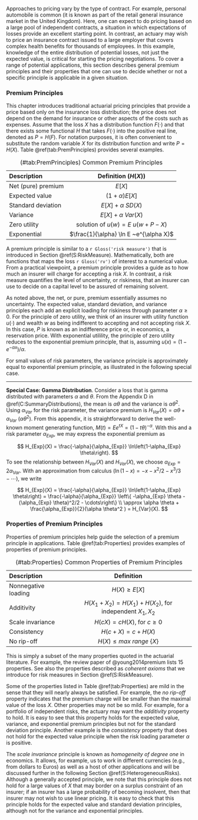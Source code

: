 <!-- ###  Premium Principles {#S:PremPrinciples} -->

Approaches to pricing vary by the type of contract. For example, personal automobile is common (it is known as part of the retail general insurance market in the United Kingdom). Here, one can expect to do pricing based on a large pool of independent contracts, a situation in which expectations of losses provide an excellent starting point. In contrast, an actuary may wish to price an insurance contract issued to a large employer that covers complex health benefits for thousands of employees. In this example, knowledge of the entire distribution of potential losses, not just the expected value, is critical for starting the pricing negotiations. To cover a range of potential applications, this section describes general premium principles and their properties that one can use to decide whether or not a specific principle is applicable in a given situation.


### Premium Principles

This chapter introduces traditional actuarial pricing principles that provide a price based only on the insurance loss distribution; the price does not depend on the demand for insurance or other aspects of the costs such as expenses. Assume that the loss $X$ has a distribution function $F(\cdot)$ and that there exists some functional $H$ that takes $F(\cdot)$ into the positive real line, denoted as $P = H(F)$. For notation purposes, it is often convenient to substitute the random variable $X$ for its distribution function and write $P = H(X)$. Table \@ref(tab:PremPrinciples) provides several examples. 

  Description 		        Definition ($H(X)$)
  ------------------      ---------------------------------------------
  Net (pure) premium	    $E[X]$ 
  Expected value		      $(1+\alpha)E[X]$ 
  Standard deviation	    $E[X]+\alpha ~SD(X)$ 
  Variance		            $E[X]+\alpha ~Var(X)$ 
  Zero utility		        solution of $u(w) = E ~u(w + P - X)$
  Exponential		          $\frac{1}{\alpha} \ln E ~e^{\alpha X}$
  ------------------      ---------------------------------------------
  
  Table: (\#tab:PremPrinciples)  Common Premium Principles
  
A premium principle is similar to a `r Gloss('risk measure')` that is introduced in Section \@ref(S:RiskMeasure). Mathematically, both are functions that maps the loss `r Gloss('rv')` of interest to a numerical value. From a practical viewpoint, a premium principle provides a guide as to how much an insurer will charge for accepting a risk $X$. In contrast, a risk measure quantifies the level of uncertainty, or riskiness, that an insurer can use to decide on a capital level to be assured of remaining solvent.

As noted above, the net, or pure, premium essentially assumes no uncertainty. The expected value, standard deviation, and variance principles each add an explicit loading for riskiness through parameter $\alpha \ge 0$. For the principle of zero utility, we think of an insurer with utility function $u(\cdot)$ and wealth *w* as being indifferent to accepting and not accepting risk $X$. In this case, $P$ is known as an indifference price or, in economics, a reservation price. With exponential utilility, the principle of zero utility reduces to the exponential premium principle, that is, assuming $u(x) = (1-e^{-\alpha x})/\alpha$.

For small values of risk parameters, the variance principle is approximately equal to exponential premium principle, as illustrated in the following special case.

***

**Special Case: Gamma Distribution**. Consider a loss that is gamma distributed with parameters $\alpha$ and $\theta$. From the Appendix D in \@ref(C:SummaryDistributions), the mean is $\alpha \theta$ and the variance is $\alpha \theta^2$. Using $\alpha_{Var}$ for the risk parameter, the variance premium is  $H_{Var}(X) = \alpha \theta+\alpha_{Var} ~(\alpha \theta^2)$. From this appendix, it is straightforward to derive the well-known moment generating function, $M(t) = E e^{tX} = (1-t\theta)^{-\alpha}$. With this and a risk parameter $\alpha_{Exp}$, we may express the exponential premium as 

$$
H_{Exp}(X) = \frac{-\alpha}{\alpha_{Exp}} \ln\left(1-\alpha_{Exp} \theta\right).
$$
To see the relationship between $H_{Var}(X)$ and $H_{Var}(X)$, we choose $\alpha_{Exp} = 2 \alpha_{Var}$. With an approximation from calculus ($\ln(1-x) = -x - x^2/2 - x^3/3 - \cdots$), we write

$$
H_{Exp}(X) = \frac{-\alpha}{\alpha_{Exp}} \ln\left(1-\alpha_{Exp} \theta\right) 
= \frac{-\alpha}{\alpha_{Exp}} \left\{ -\alpha_{Exp} \theta -(\alpha_{Exp} \theta)^2/2 - \cdots\right\} \\
\approx \alpha \theta + \frac{\alpha_{Exp}}{2}(\alpha \theta^2 ) 
= H_{Var}(X). 
$$


### Properties of Premium Principles

Properties of premium principles help guide the selection of a premium principle in applications. Table \@ref(tab:Properties) provides examples of properties of premium principles.

  Description 		      Definition 
  -------------------   ----------------------------------------------------------
  Nonnegative loading 	$H(X) \ge E[X]$
  Additivity 		        $H(X_1+X_2) = H(X_1) + H(X_2)$, for independent $X_1, X_2$
  Scale invariance 	    $H(cX) = c H(X)$, for $c \ge 0$
  Consistency 		      $H(c+X) = c + H(X)$
  No rip-off 		        $H(X) \le max ~range ~\{X\}$
  -------------------   ----------------------------------------------------------

Table: (\#tab:Properties)  Common Properties of Premium Principles

This is simply a subset of the many properties quoted in the actuarial literature. For example, the review paper of @young2014premium lists 15 properties. See also the properties described as *coherent axioms* that we introduce for risk measures in Section \@ref(S:RiskMeasure).

Some of the properties listed in Table \@ref(tab:Properties) are mild in the sense that they will nearly always be satisfied. For example, the *no rip-off* property indicates that the premium charge will be smaller than the maximal value of the loss $X$. Other properties may not be so mild. For example, for a portfolio of independent risks, the actuary may want the *additivity* property to hold. It is easy to see that this property holds for the expected value, variance, and exponential premium principles but not for the standard deviation principle. Another example is the *consistency* property that does not hold for the expected value principle when the risk loading parameter $\alpha$ is positive.

The *scale invariance* principle is known as *homogeneity of degree one* in economics. It allows, for example, us to work in different currencies (e.g., from dollars to Euros) as well as a host of other applications and will be discussed further in the following Section \@ref(S:HeterogeneousRisks). Although a generally accepted principle, we note that this principle does not hold for a large values of $X$ that may border on a surplus constraint of an insurer; if an insurer has a large probability of becoming insolvent, then that insurer may not wish to use linear pricing. It is easy to check that this principle holds for the expected value and standard deviation principles, although not for the variance and exponential principles.



